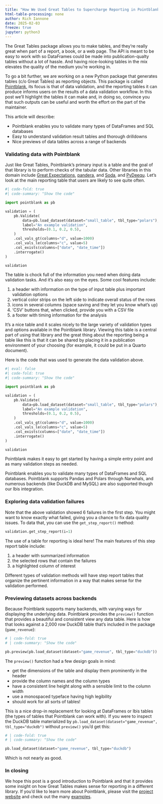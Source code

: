 ```yaml
---
title: "How We Used Great Tables to Supercharge Reporting in Pointblank"
html-table-processing: none
author: Rich Iannone
date: 2025-02-03
freeze: true
jupyter: python3
---
```


The Great Tables package allows you to make tables, and they're really great when part of a report, a book, or a web page. The API is meant to be easy to work with so DataFrames could be made into publication-qualty tables without a lot of hassle. And having nice-looking tables in the mix elevates the quality of the medium you're working in.

To go a bit further, we are working on a new Python package that generates tables (c/o Great Tables) as reporting objects. This package is called [Pointblank](https://github.com/posit-dev/pointblank), its focus is that of data validation, and the reporting tables it can produce informs users on the results of a data validation workflow. In this post we'll highlight the tables it can make and, in doing so, convince you that such outputs can be useful and worth the effort on the part of the maintainer.

This article will describe:

- Pointblank enables you to validate many types of DataFrames and SQL databases
- Easy to understand validation result tables and thorough drilldowns
- Nice previews of data tables across a range of backends

### Validating data with Pointblank

Just like Great Tables, Pointblank's primary input is a table and the goal of that library is to perform checks of the tabular data. Other libraries in this domain include [Great Expectations](https://github.com/great-expectations/great_expectations), [pandera](https://github.com/unionai-oss/pandera), and [Soda](https://github.com/sodadata/soda-core?tab=readme-ov-file), and [PyDeequ](https://github.com/awslabs/python-deequ). Let's look at the main reporting table that users are likely to see quite often.

```python
#| code-fold: true
#| code-summary: "Show the code"

import pointblank as pb

validation = (
    pb.Validate(
        data=pb.load_dataset(dataset="small_table", tbl_type="polars"),
        label="An example validation",
        thresholds=(0.1, 0.2, 0.5),
    )
    .col_vals_gt(columns="d", value=1000)
    .col_vals_le(columns="c", value=5)
    .col_exists(columns=["date", "date_time"])
    .interrogate()
)

validation
```

The table is chock full of the information you need when doing data validation tasks. And it's also easy on the eyes. Some cool features include:

1. a header with information on the type of input table plus important validation options
2. vertical color strips on the left side to indicate overall status of the rows
3. icons in several columns (space saving and they let you know what's up)
4. 'CSV' buttons that, when clicked, provide you with a CSV file
5. a footer with timing information for the analysis

It's a nice table and it scales nicely to the large variety of validation types and options available in the Pointblank library. Viewing this table is a central part of using that library and the great thing about the reporting being a table like this is that it can be shared by placing it in a publication environment of your choosing (for example, it could be put in a Quarto document).

Here is the code that was used to generate the data validation above.

```python
#| eval: false
#| code-fold: true
#| code-summary: "Show the code"

import pointblank as pb

validation = (
    pb.Validate(
        data=pb.load_dataset(dataset="small_table", tbl_type="polars"),
        label="An example validation",
        thresholds=(0.1, 0.2, 0.5),
    )
    .col_vals_gt(columns="d", value=1000)
    .col_vals_le(columns="c", value=5)
    .col_exists(columns=["date", "date_time"])
    .interrogate()
)

validation
```

Pointblank makes it easy to get started by having a simple entry point and as many validation steps as needed.

Pointblank enables you to validate many types of DataFrames and SQL databases. Pointblank supports Pandas and Polars through Narwhals, and numerous backends (like DuckDB and MySQL) are also supported though our Ibis integration.

### Exploring data validation failures

Note that the above validation showed 6 failures in the first step. You might want to know exactly what failed, giving you a chance to fix data quality issues. To data that, you can use the `get_step_report()` method:

```python
validation.get_step_report(i=1)
```

The use of a table for reporting is ideal here! The main features of this step report table include:

1. a header with summarized information
2. the selected rows that contain the failures
3. a highlighted column of interest

Different types of validation methods will have step report tables that organize the pertinent information in a way that makes sense for the validation performed.

### Previewing datasets across backends

Because Pointblank supports many backends, with varying ways for displaying the underlying data. Pointblank provides the `preview()` function that provides a beautiful and consistent view any data table. Here is how that looks against a 2,000 row DuckDB table that's included in the package (`game_revenue`):

```python
# | code-fold: true
# | code-summary: "Show the code"

pb.preview(pb.load_dataset(dataset="game_revenue", tbl_type="duckdb"))
```

The `preview()` function had a few design goals in mind:

- get the dimensions of the table and display them prominently in the header
- provide the column names and the column types
- have a consistent line height along with a sensible limit to the column width
- use a monospaced typeface having high legibility
- should work for all sorts of tables!

This is a nice drop-in replacement for looking at DataFrames or Ibis tables (the types of tables that Pointblank can work with). If you were to inspect the DuckDB table materialized by `pb.load_dataset(dataset="game_revenue", tbl_type="duckdb")` without `preview()` you'd get this:

```python
# | code-fold: true
# | code-summary: "Show the code"

pb.load_dataset(dataset="game_revenue", tbl_type="duckdb")
```

Which is not nearly as good.

### In closing

We hope this post is a good introduction to Pointblank and that it provides some insight on how Great Tables makes sense for reporting in a different library. If you'd like to learn more about Pointblank, please visit the [project website](https://posit-dev.github.io/pointblank/) and check out the many [examples](https://posit-dev.github.io/pointblank/demos/).
